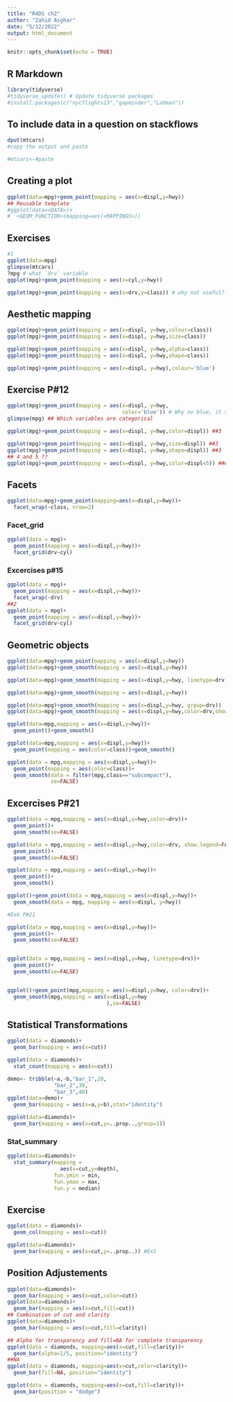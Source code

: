 ```yaml
---
title: "R4DS ch2"
author: "Zahid Asghar"
date: "5/12/2022"
output: html_document
---
```


```r
knitr::opts_chunk$set(echo = TRUE)
```

## R Markdown

```r
library(tidyverse)
#tidyverse_update() # Update tidyverse packages
#install.packages(c("nycflights13","gapminder","Lahman"))
```

## To include data in a question on stackflows 
```r
dput(mtcars)
#copy the output and paste

#mtcars<-#paste
```

## Creating a plot

```r
ggplot(data=mpg)+geom_point(mapping = aes(x=displ,y=hwy))
## Reusable template
#ggplot(data=<DATA>)+
#  <GEOM_FUNCTION>(mapping=aes(<MAPPINGS>))

```

## Exercises

```r
#1
ggplot(data=mpg)
glimpse(mtcars)
?mpg # what `drv` variable
ggplot(mpg)+geom_point(mapping = aes(x=cyl,y=hwy))

ggplot(mpg)+geom_point(mapping = aes(x=drv,y=class)) # why not useful?

```

## Aesthetic mapping

```r
ggplot(mpg)+geom_point(mapping = aes(x=displ, y=hwy,colour=class))
ggplot(mpg)+geom_point(mapping = aes(x=displ, y=hwy,size=class))
```

```r
ggplot(mpg)+geom_point(mapping = aes(x=displ, y=hwy,alpha=class))
ggplot(mpg)+geom_point(mapping = aes(x=displ, y=hwy,shape=class))

```

```r
ggplot(mpg)+geom_point(mapping = aes(x=displ, y=hwy),colour='blue')


```

## Exercise  P#12

```r
ggplot(mpg)+geom_point(mapping = aes(x=displ, y=hwy,
                                     color='blue')) # Why no blue, it should be after parenthesis as in above chart
glimpse(mpg) ## Which variables are categorical

ggplot(mpg)+geom_point(mapping = aes(x=displ, y=hwy,color=displ)) ##3

ggplot(mpg)+geom_point(mapping = aes(x=displ, y=hwy,size=displ)) ##3
ggplot(mpg)+geom_point(mapping = aes(x=displ, y=hwy,shape=displ)) ##3
## 4 and 5 ??
ggplot(mpg)+geom_point(mapping = aes(x=displ, y=hwy,color=displ<5)) ##6


```

## Facets

```r
ggplot(data=mpg)+geom_point(mapping=aes(x=displ,y=hwy))+
  facet_wrap(~class, nrow=2)

```

### Facet_grid

```r
ggplot(data = mpg)+
  geom_point(mapping = aes(x=displ,y=hwy))+
  facet_grid(drv~cyl)

```
### Excercises p#15

```r
ggplot(data = mpg)+
  geom_point(mapping = aes(x=displ,y=hwy))+
  facet_wrap(~drv)
##2
ggplot(data = mpg)+
  geom_point(mapping = aes(x=displ,y=hwy))+
  facet_grid(drv~cyl)

```

## Geometric objects

```r
ggplot(data=mpg)+geom_point(mapping = aes(x=displ,y=hwy))
ggplot(data=mpg)+geom_smooth(mapping = aes(x=displ,y=hwy))
```

```r
ggplot(data=mpg)+geom_smooth(mapping = aes(x=displ,y=hwy, linetype=drv))

```
```r
ggplot(data=mpg)+geom_smooth(mapping = aes(x=displ,y=hwy))

ggplot(data=mpg)+geom_smooth(mapping = aes(x=displ,y=hwy, grpup=drv))
ggplot(data=mpg)+geom_smooth(mapping = aes(x=displ,y=hwy,color=drv,show.legend=FALSE))

```

```r
ggplot(data=mpg,mapping = aes(x=displ,y=hwy))+
  geom_point()+geom_smooth()

ggplot(data=mpg,mapping = aes(x=displ,y=hwy))+
  geom_point(mapping = aes(color=class))+geom_smooth()

```
```r
ggplot(data = mpg,mapping = aes(x=displ,y=hwy))+
  geom_point(mapping = aes(color=class))+
  geom_smooth(data = filter(mpg,class=="subcompact"),
              se=FALSE)

```

## Excercises P#21

```r
ggplot(data = mpg,mapping = aes(x=displ,y=hwy,color=drv))+
  geom_point()+
  geom_smooth(se=FALSE)

ggplot(data = mpg,mapping = aes(x=displ,y=hwy,color=drv, show.legend=FALSE))+
  geom_point()+
  geom_smooth(se=FALSE)

```

```r

ggplot(data = mpg,mapping = aes(x=displ,y=hwy))+
  geom_point()+
  geom_smooth()

ggplot()+geom_point(data = mpg,mapping = aes(x=displ,y=hwy))+
  geom_smooth(data = mpg, mapping = aes(x=displ, y=hwy))

```

```r
#Ex6 P#21

ggplot(data = mpg,mapping = aes(x=displ,y=hwy))+
  geom_point()+
  geom_smooth(se=FALSE)


ggplot(data = mpg,mapping = aes(x=displ,y=hwy, linetype=drv))+
  geom_point()+
  geom_smooth(se=FALSE)


ggplot()+geom_point(mpg,mapping = aes(x=displ,y=hwy, color=drv))+
  geom_smooth(mpg,mapping = aes(x=displ,y=hwy
                                ),se=FALSE)

```


## Statistical Transformations

```r
ggplot(data = diamonds)+
  geom_bar(mapping = aes(x=cut))
```
```r
ggplot(data = diamonds)+
  stat_count(mapping = aes(x=cut))


```


```r
demo<- tribble(~a,~b,"bar_1",20, 
               "bar_2",30,
               "bar_3",40)
ggplot(data=demo)+
  geom_bar(mapping = aes(x=a,y=b),stat="identity")
```

```r
ggplot(data=diamonds)+
  geom_bar(mapping = aes(x=cut,y=..prop..,group=1))


```
### Stat_summary

```r
ggplot(data=diamonds)+
  stat_summary(mapping = 
                 aes(x=cut,y=depth),
               fun.ymin = min,
               fun.ymax = max,
               fun.y = median)

```
## Exercise

```r
ggplot(data = diamonds)+
  geom_col(mapping = aes(x=cut))

ggplot(data=diamonds)+
  geom_bar(mapping = aes(x=cut,y=..prop..)) #Ex5

```

## Position Adjustements

```r
ggplot(data=diamonds)+
  geom_bar(mapping = aes(x=cut,color=cut))
ggplot(data=diamonds)+
  geom_bar(mapping = aes(x=cut,fill=cut))
## Combination of cut and clarity
ggplot(data=diamonds)+
  geom_bar(mapping = aes(x=cut,fill=clarity))


```


```r
## Alpha for transparency and fill=NA for complete transparency
ggplot(data = diamonds, mapping=aes(x=cut,fill=clarity))+
  geom_bar(alpha=1/5, position="identity")
##NA
ggplot(data = diamonds, mapping=aes(x=cut,color=clarity))+
  geom_bar(fill=NA, position="identity")


```

```r
ggplot(data = diamonds, mapping=aes(x=cut,fill=clarity))+
  geom_bar(position = "dodge")


```

